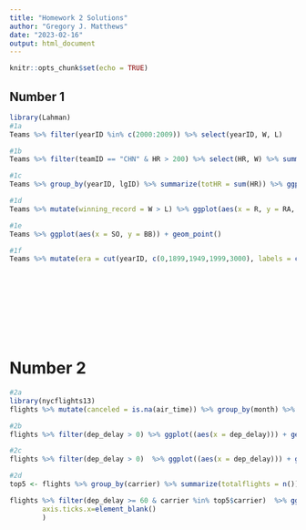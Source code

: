 ```yaml
---
title: "Homework 2 Solutions"
author: "Gregory J. Matthews"
date: "2023-02-16"
output: html_document
---
```


```r
knitr::opts_chunk$set(echo = TRUE)
```

## Number 1
```r
library(Lahman)
#1a
Teams %>% filter(yearID %in% c(2000:2009)) %>% select(yearID, W, L)

#1b 
Teams %>% filter(teamID == "CHN" & HR > 200) %>% select(HR, W) %>% summarize(num_years = n(), med_wins = median(W))

#1c
Teams %>% group_by(yearID, lgID) %>% summarize(totHR = sum(HR)) %>% ggplot(aes(x = yearID, y = totHR, col = lgID)) + geom_line()

#1d
Teams %>% mutate(winning_record = W > L) %>% ggplot(aes(x = R, y = RA, color = winning_record)) + geom_point() + geom_abline(intercept = 0, slope = 1)

#1e
Teams %>% ggplot(aes(x = SO, y = BB)) + geom_point()

#1f
Teams %>% mutate(era = cut(yearID, c(0,1899,1949,1999,3000), labels = c("Pre1900","1900-1949","1950-1999","Post200"))) %>% ggplot(aes(x = SO, y = BB, color = era)) + geom_point()




  
  





```



# Number 2
```r
#2a
library(nycflights13)
flights %>% mutate(canceled = is.na(air_time)) %>% group_by(month) %>% summarize(prop = mean(canceled)) %>% arrange(-prop)

#2b
flights %>% filter(dep_delay > 0) %>% ggplot((aes(x = dep_delay))) + geom_histogram()

#2c
flights %>% filter(dep_delay > 0)  %>% ggplot((aes(x = dep_delay))) + geom_histogram() + facet_wrap(~month)

#2d
top5 <- flights %>% group_by(carrier) %>% summarize(totalflights = n()) %>% arrange(-totalflights) %>% head(5)

flights %>% filter(dep_delay >= 60 & carrier %in% top5$carrier)  %>% ggplot(aes(x = carrier, y = dep_delay, color = carrier)) + geom_boxplot() + theme(axis.text.x=element_blank(),
        axis.ticks.x=element_blank() 
        )
```






